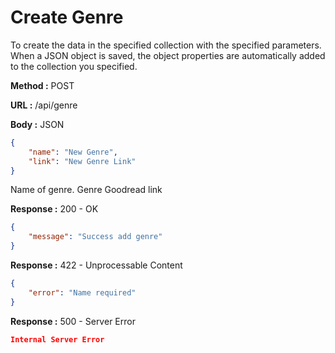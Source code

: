 
# Create Genre

To create the data in the specified collection with the specified parameters.
When a JSON object is saved, the object properties are automatically added to the collection you specified.

**Method :** <Badge>POST</Badge>

**URL :** <Badge variant="dark">/api/genre</Badge>

**Body :** <Badge variant="purple">JSON</Badge>

```json
{
	"name": "New Genre",
	"link": "New Genre Link"
}
```

<Param name="name" type="string" required={true}>
	Name of genre.
</Param>
<Param name="link" type="string">
	Genre Goodread link
</Param>

**Response :** <BadgeOutline variant="success">200 - OK</BadgeOutline>

```json
{
	"message": "Success add genre"
}
```

**Response :** <BadgeOutline variant="info">422 - Unprocessable Content</BadgeOutline>

```json
{
	"error": "Name required"
}
```

**Response :** <BadgeOutline variant="danger">500 - Server Error</BadgeOutline>

```json
Internal Server Error
```
